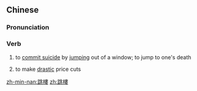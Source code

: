 {{also|跳楼}}
==Chinese==
{{zh-forms|s=跳楼}}

===Pronunciation===
{{zh-pron
|m=tiàolóu
|c=tiu3 lau4-2
|cat=v
}}

===Verb===
{{zh-verb}}

# to [[commit suicide]] by [[jumping]] out of a window; to jump to one's death
#: {{zh-x|他 最終 承受 不 了 殘酷 的 結果，'''跳樓''' 自盡 了。|He finally couldn't take the cruelty anymore and '''jumped to his death'''.}}
# to make [[drastic]] price cuts

[[zh-min-nan:跳樓]]
[[zh:跳樓]]